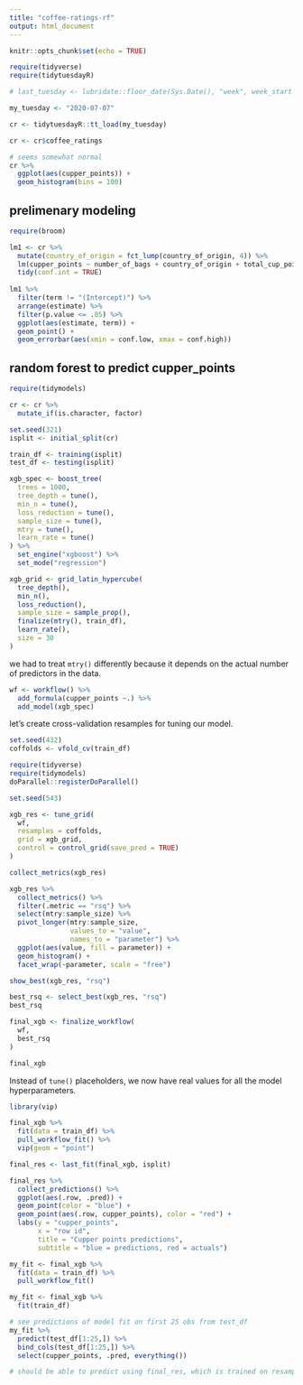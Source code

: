 ```yaml
---
title: "coffee-ratings-rf"
output: html_document
---
```


```r
knitr::opts_chunk$set(echo = TRUE)
```

```r
require(tidyverse)
require(tidytuesdayR)

# last_tuesday <- lubridate::floor_date(Sys.Date(), "week", week_start = 2)

my_tuesday <- "2020-07-07"

cr <- tidytuesdayR::tt_load(my_tuesday)

cr <- cr$coffee_ratings
```

```r

# seems somewhat normal
cr %>% 
  ggplot(aes(cupper_points)) +
  geom_histogram(bins = 100)
```

## prelimenary modeling

```r
require(broom)

lm1 <- cr %>%
  mutate(country_of_origin = fct_lump(country_of_origin, 4)) %>% 
  lm(cupper_points ~ number_of_bags + country_of_origin + total_cup_points + altitude_mean_meters, data = .) %>% 
  tidy(conf.int = TRUE)
  
lm1 %>% 
  filter(term != "(Intercept)") %>% 
  arrange(estimate) %>% 
  filter(p.value <= .05) %>% 
  ggplot(aes(estimate, term)) +
  geom_point() +
  geom_errorbar(aes(xmin = conf.low, xmax = conf.high))
```

## random forest to predict cupper_points

```r
require(tidymodels)

cr <- cr %>% 
  mutate_if(is.character, factor)

set.seed(321)
isplit <- initial_split(cr)

train_df <- training(isplit)
test_df <- testing(isplit)

xgb_spec <- boost_tree(
  trees = 1000,
  tree_depth = tune(),
  min_n = tune(),
  loss_reduction = tune(),
  sample_size = tune(),
  mtry = tune(),
  learn_rate = tune()
) %>% 
  set_engine("xgboost") %>% 
  set_mode("regression")

xgb_grid <- grid_latin_hypercube(
  tree_depth(),
  min_n(),
  loss_reduction(),
  sample_size = sample_prop(),
  finalize(mtry(), train_df),
  learn_rate(),
  size = 30
)
```

we had to treat `mtry()` differently because it depends on the actual number of predictors in the data.

```r
wf <- workflow() %>% 
  add_formula(cupper_points ~.) %>% 
  add_model(xgb_spec)
```

let's create cross-validation resamples for tuning our model.

```r
set.seed(432)
coffolds <- vfold_cv(train_df)
```

```r
require(tidyverse)
require(tidymodels)
doParallel::registerDoParallel()

set.seed(543)

xgb_res <- tune_grid(
  wf,
  resamples = coffolds,
  grid = xgb_grid,
  control = control_grid(save_pred = TRUE)
)

```

```r
collect_metrics(xgb_res)
```

```r
xgb_res %>%
  collect_metrics() %>%
  filter(.metric == "rsq") %>% 
  select(mtry:sample_size) %>% 
  pivot_longer(mtry:sample_size,
               values_to = "value",
               names_to = "parameter") %>% 
  ggplot(aes(value, fill = parameter)) +
  geom_histogram() +
  facet_wrap(~parameter, scale = "free")
```

```r
show_best(xgb_res, "rsq")
```

```r
best_rsq <- select_best(xgb_res, "rsq")
best_rsq
```

```r
final_xgb <- finalize_workflow(
  wf,
  best_rsq
)

final_xgb
```

Instead of `tune()` placeholders, we now have real values for all the model hyperparameters.

```r
library(vip)

final_xgb %>%
  fit(data = train_df) %>%
  pull_workflow_fit() %>%
  vip(geom = "point")
```

```r
final_res <- last_fit(final_xgb, isplit)
```

```r
final_res %>% 
  collect_predictions() %>% 
  ggplot(aes(.row, .pred)) +
  geom_point(color = "blue") +
  geom_point(aes(.row, cupper_points), color = "red") +
  labs(y = "cupper_points",
       x = "row id",
       title = "Cupper points predictions",
       subtitle = "blue = predictions, red = actuals")
```

```r
my_fit <- final_xgb %>%
  fit(data = train_df) %>%
  pull_workflow_fit()
```

```r
my_fit <- final_xgb %>% 
  fit(train_df)

# see predictions of model fit on first 25 obs from test_df
my_fit %>% 
  predict(test_df[1:25,]) %>% 
  bind_cols(test_df[1:25,]) %>% 
  select(cupper_points, .pred, everything())

# should be able to predict using final_res, which is trained on resamples

```

